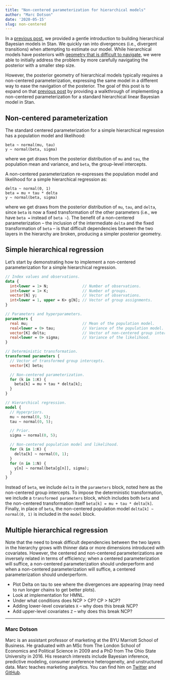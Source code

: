 ```yaml
---
title: "Non-centered parameterization for hierarchical models"
author: "Marc Dotson"
date: '2020-05-15'
slug: non-centered
---
```


In a [previous post](https://www.occasionaldivergences.com/post/stan-hierarchical/), we provided a gentle introduction to building hierarchical Bayesian models in Stan. We quickly ran into divergences (i.e., divergent transitions) when attempting to estimate our model. While hierarchical models have posteriors with [geometry that is difficult to navigate](https://arxiv.org/abs/1312.0906), we were able to initially address the problem by more carefully navigating the posterior with a smaller step size.

However, the posterior geometry of hierarchical models typically requires a non-centered parameterization, expressing the same model in a different way to ease the navigation of the posterior. The goal of this post is to expand on that [previous post](https://www.occasionaldivergences.com/post/stan-hierarchical/) by providing a walkthrough of implementing a non-centered parameterization for a standard hierarchical linear Bayesian model in Stan.

## Non-centered parameterization

The standard centered parameterization for a simple hierarchical regression has a population model and likelihood:

```
beta ~ normal(mu, tau)
y ~ normal(beta, sigma)
```

where we get draws from the posterior distribution of `mu` and `tau`, the population mean and variance, and `beta`, the group-level intercepts.

A non-centered parameterization re-expresses the population model and likelihood for a simple hierarchical regression as:

```
delta ~ normal(0, 1)
beta = mu + tau * delta
y ~ normal(beta, sigma)
```

where we get draws from the posterior distribution of `mu`, `tau`, and `delta`, since `beta` is now a fixed transformation of the other parameters (i.e., we have `beta =` instead of `beta ~`). The benefit of a non-centered parameterization -- the inclusion of the intermediate `delta` and the fixed transformation of `beta` -- is that difficult dependencies between the two layers in the hierarchy are broken, producing a simpler posterior geometry.

## Simple hierarchical regression

Let's start by demonstrating how to implement a non-centered parameterization for a simple hierarchical regression.

```stan
// Index values and observations.
data {
  int<lower = 1> N;               // Number of observations.
  int<lower = 1> K;               // Number of groups.
  vector[N] y;                    // Vector of observations.
  int<lower = 1, upper = K> g[N]; // Vector of group assignments.
}

// Parameters and hyperparameters.
parameters {
  real mu;                        // Mean of the population model.
  real<lower = 0> tau;            // Variance of the population model.
  vector[K] delta;                // Vector of non-centered group intercepts.
  real<lower = 0> sigma;          // Variance of the likelihood.
}

// Deterministic transformation.
transformed parameters {
  // Vector of transformed group intercepts.
  vector[K] beta;

  // Non-centered parameterization.
  for (k in 1:K) {
    beta[k] = mu + tau * delta[k];
  }
}

// Hierarchical regression.
model {
  // Hyperpriors.
  mu ~ normal(0, 5);
  tau ~ normal(0, 5);

  // Prior.
  sigma ~ normal(0, 5);

  // Non-centered population model and likelihood.
  for (k in 1:K) {
    delta[k] ~ normal(0, 1);
  }
  for (n in 1:N) {
    y[n] ~ normal(beta[g[n]], sigma);
  }
}
```

Instead of `beta`, we include `delta` in the `parameters` block, noted here as the non-centered group intercepts. To impose the deterministic transformation, we include a `transformed parameters` block, which includes both `beta` and the non-centered transformation itself `beta[k] = mu + tau * delta[k]`. Finally, in place of `beta`, the non-centered population model `delta[k] ~ normal(0, 1)` is included in the `model` block.

## Multiple hierarchical regression

Note that the need to break difficult dependencies between the two layers in the hierarchy grows with thinner data or more dimensions introduced with covariates. However, the centered and non-centered parameterizations are inversely related in terms of efficiency; when a centered parameterization will suffice, a non-centered parameterization should underperform and when a non-centered parameterization will suffice, a centered parameterization should underperform.

- Plot Delta on tau to see where the divergences are appearing (may need to run longer chains to get better plots).
- Look at implementation for HMNL.
- Under what conditions does NCP > CP? CP > NCP?
- Adding lower-level covariates `X` -- why does this break NCP?
- Add upper-level covariates `Z` -- why does this break NCP?

-----

### Marc Dotson

Marc is an assistant professor of marketing at the BYU Marriott School of Business. He graduated with an MSc from The London School of Economics and Political Science in 2009 and a PhD from The Ohio State University in 2016. His research interests include Bayesian inference, predictive modeling, consumer preference heterogeneity, and unstructured data. Marc teaches marketing analytics. You can find him on [Twitter](https://twitter.com/marcdotson) and [GitHub](https://github.com/marcdotson).

